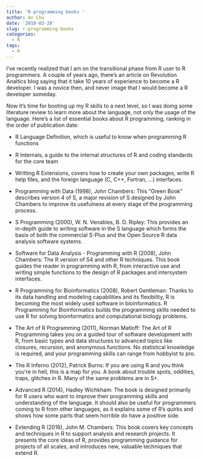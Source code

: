 ```yaml
---
title: 'R programming books '
author: An Chu
date: '2018-03-28'
slug: r-programming-books
categories:
  - R
tags:
  - R
---
```


I've recently realized that I am on the transitional phase from R user to R programmers.
A couple of years ago, there's an article on Revolution Analtics blog saying that
it take 10 years of experience to become a R developer. I was a novice then, and 
never image that I would become a R developer someday.

Now it's time for booting up my R skills to a next level, so I was doing some 
literature review to learn more about the language, not only the usage of the language. 
Here's a list of essential books about R programming, ranking in the order of
publication date:


* R Language Definition, which is useful to know when programming R functions


* R Internals, a guide to the internal structures of R and coding standards for the core team

* Writting R Extensions, covers how to create your own packages, write R help files,
and the foreign language (C, C++, Fortran, ...) interfaces.

* Programming with Data (1998), John Chambers: This “Green Book” describes version 4 of S,
a major revision of S designed by John Chambers to improve its usefulness at every stage of the programming process.

* S Programming (2000), W. N. Venables, B. D. Ripley: This provides an in-depth guide to writing software in the S language which forms the basis of both the commercial S-Plus and the Open Source R data analysis software systems.

* Software for Data Analysis - Programming with R (2008), John Chambers: The R version of S4 and other R techniques. This book guides the reader in programming with R, from interactive use and writing simple functions to the design of R packages and intersystem interfaces.

* R Programming for Bioinformatics (2008), Robert Gentleman: Thanks to its data handling and modeling capabilities and its flexibility, R is becoming the most widely used software in bioinformatics. R Programming for Bioinformatics builds the programming skills needed to use R for solving bioinformatics and computational biology problems.

* The Art of R Programming (2011), Norman Matloff: The Art of R Programming takes you on a guided tour of software development with R, from basic types and data structures to advanced topics like closures, recursion, and anonymous functions. No statistical knowledge is required, and your programming skills can range from hobbyist to pro.

* The R Inferno (2012), Patrick Burns: If you are using R and you think you’re in hell, this is a map for you. A book about trouble spots, oddities, traps, glitches in R. Many of the same problems are in S+.

* Advanced R (2014), Hadley Wichkham: The book is designed primarily for R users who want to improve their programming skills and understanding of the language. It should also be useful for programmers coming to R from other languages, as it explains some of R’s quirks and shows how some parts that seem horrible do have a positive side.

* Extending R (2016), John M. Chambers: This book covers key concepts and techniques in R to support analysis and research projects. It presents the core ideas of R, provides programming guidance for projects of all scales, and introduces new, valuable techniques that extend R.
